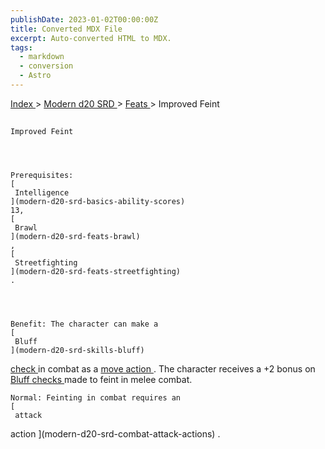 ```yaml
---
publishDate: 2023-01-02T00:00:00Z
title: Converted MDX File
excerpt: Auto-converted HTML to MDX.
tags:
  - markdown
  - conversion
  - Astro
---
```


[
Index
](-index) >
[
Modern d20 SRD
](modern-d20-srd-index) >
[
Feats
](modern-d20-srd-feats-index) > Improved Feint

##

    Improved Feint




    Prerequisites:
    [
     Intelligence
    ](modern-d20-srd-basics-ability-scores)
    13,
    [
     Brawl
    ](modern-d20-srd-feats-brawl)
    ,
    [
     Streetfighting
    ](modern-d20-srd-feats-streetfighting)
    .




    Benefit: The character can make a
    [
     Bluff
    ](modern-d20-srd-skills-bluff)

[
check
](modern-d20-srd-skills-skill-basics-php#skill-check-index)
in combat as a
[
move
action
](modern-d20-srd-combat-move-actions)
. The character receives a +2 bonus on
[
Bluff
](modern-d20-srd-skills-bluff)
[
checks
](modern-d20-srd-skills-skill-basics-php#skill-check-index)
made to feint in melee combat.

    Normal: Feinting in combat requires an
    [
     attack

action
](modern-d20-srd-combat-attack-actions)
.
